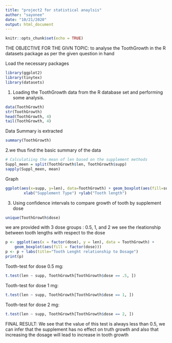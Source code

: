 ```yaml
---
title: "project2 for statistical anaylsis"
author: "sayonee"
date: "10/21/2020"
output: html_document
---
```


```r
knitr::opts_chunk$set(echo = TRUE)
```
THE OBJECTIVE FOR THE GIVN TOPIC: to analyse the ToothGrowth in the R datasets package as per the given question in hand

Load the necessary packages
```r
library(ggplot2)
library(tinytex)
library(datasets)
```

1. Loading the ToothGrowth data from the R database set and performing some analysis. 
```r
data(ToothGrowth)
str(ToothGrowth)
head(ToothGrowth, 4)
tail(ToothGrowth, 4)
```
Data Summary is extracted
```r
summary(ToothGrowth)
```
2.we thus find the basic summary of the data 
```r
# Calculatiing the mean of len based on the supplement methods
Suppl_meen = split(ToothGrowth$len, ToothGrowth$supp)
sapply(Suppl_meen, mean)
```
Graph
```r
ggplot(aes(x=supp, y=len), data=ToothGrowth) + geom_boxplot(aes(fill=supp))+ 
        xlab("Supplement Type") +ylab("Tooth length") 
```
3. Using confidence intervals to compare growth of tooth by supplement dose
```r
unique(ToothGrowth$dose)
```
we are provided with 3 dose groups : 0.5, 1, and 2
 we see the rleationship between tooth lengths with respect to the dose
```r
p <- ggplot(aes(x = factor(dose), y = len), data = ToothGrowth) + 
    geom_boxplot(aes(fill = factor(dose)))
p <- p + labs(title="Tooth Lenght relationship to Dosage")
print(p)
```
Tooth-test for dose 0.5 mg:
```r
t.test(len ~ supp, ToothGrowth[ToothGrowth$dose == .5, ])
```
Tooth-test for dose 1 mg:
```r
t.test(len ~ supp, ToothGrowth[ToothGrowth$dose == 1, ])
```
Tooth-test for dose 2 mg:
```r
t.test(len ~ supp, ToothGrowth[ToothGrowth$dose == 2, ])
```
FINAL RESULT:
We see that the value  of this test is always less than 0.5, we can infer that the supplement has no effect on truth growth and also that increasing the dosage will lead to increase in tooth growth 